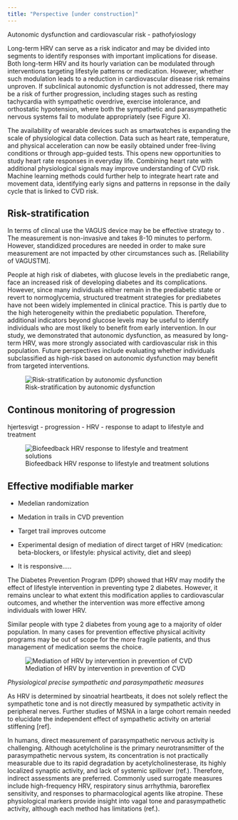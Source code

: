 ```yaml
---
title: "Perspective [under construction]"
---
```



Autonomic dysfunction and cardiovascular risk - pathofyioslogy

Long-term HRV can serve as a risk indicator and may be divided into segments to identify responses with important implications for disease. Both long-term HRV and its hourly variation can be modulated through interventions targeting lifestyle patterns or medication. However, whether such modulation leads to a reduction in cardiovascular disease risk remains unproven. If subclinical autonomic dysfunction is not addressed, there may be a risk of further progression, including stages such as resting tachycardia with sympathetic overdrive, exercise intolerance, and orthostatic hypotension, where both the sympathetic and parasympathetic nervous systems fail to modulate appropriately (see Figure X).


The availability of wearable devices such as smartwatches is expanding the scale of physiological data collection. Data such as heart rate, temperature, and physical acceleration can now be easily obtained under free-living conditions or through app-guided tests. This opens new opportunities to study heart rate responses in everyday life. Combining heart rate with additional physiological signals may improve understanding of CVD risk. Machine learning methods could further help to integrate heart rate and movement data, identifying early signs and patterns in repsonse in the daily cycle that is linked to CVD risk.

## Risk-stratification

In terms of clincal use the VAGUS device may be be effective strategy to . The measurement is non-invasive and takes 8-10 minutes to perform. However, standidized procedures are needed in order to make sure measurement are not impacted by other circumstances such as. \[Reliability of VAGUSTM\].

People at high risk of diabetes, with glucose levels in the prediabetic range, face an increased risk of developing diabetes and its complications. However, since many individuals either remain in the prediabetic state or revert to normoglycemia, structured treatment strategies for prediabetes have not been widely implemented in clinical practice. This is partly due to the high heterogeneity within the prediabetic population. Therefore, additional indicators beyond glucose levels may be useful to identify individuals who are most likely to benefit from early intervention. In our study, we demonstrated that autonomic dysfunction, as measured by long-term HRV, was more strongly associated with cardiovascular risk in this population. Future perspectives include evaluating whether individuals subclassified as high-risk based on autonomic dysfunction may benefit from targeted interventions.

::: {layout-ncol="1"}
![Risk-stratification by autonomic dysfunction](images/strafication_tree_of_CAN.png){width="100%," fig-align="left"}
:::

## Continous monitoring of progression

hjertesvigt - progression - HRV - response to adapt to lifestyle and treatment

::: {layout-ncol="1"}
![Biofeedback HRV response to lifestyle and treatment solutions](images/smartwatch.png){width="100%," fig-align="left"}
:::

## Effective modifiable marker

-   Medelian randomization

-   Medation in trails in CVD prevention

-   Target trail improves outcome

-   Experimental design of mediation of direct target of HRV (medication: beta-blockers, or lifestyle: physical activity, diet and sleep)

-   It is responsive.....

The Diabetes Prevention Program (DPP) showed that HRV may modify the effect of lifestyle intervention in preventing type 2 diabetes. However, it remains unclear to what extent this modification applies to cardiovascular outcomes, and whether the intervention was more effective among individuals with lower HRV.

Similar people with type 2 diabetes from young age to a majority of older population. In many cases for prevention effective physical acitivity programs may be out of scope for the more fragile patients, and thus management of medication seems the choice.

::: {layout-ncol="1"}
![Mediation of HRV by intervention in prevention of CVD](images/Mediation_HRV.png){width="100%," fig-align="left"}
:::

*Physiological precise sympathetic and parasympathetic measures*

As HRV is determined by sinoatrial heartbeats, it does not solely reflect the sympathetic tone and is not directly measured by sympathetic activity in peripheral nerves. Further studies of MSNA in a large cohort remain needed to elucidate the independent effect of sympathetic activity on arterial stiffening \[ref\].

In humans, direct measurement of parasympathetic nervous activity is challenging. Although acetylcholine is the primary neurotransmitter of the parasympathetic nervous system, its concentration is not practically measurable due to its rapid degradation by acetylcholinesterase, its highly localized synaptic activity, and lack of systemic spillover (ref.). Therefore, indirect assessments are preferred. Commonly used surrogate measures include high-frequency HRV, respiratory sinus arrhythmia, baroreflex sensitivity, and responses to pharmacological agents like atropine. These physiological markers provide insight into vagal tone and parasympathetic activity, although each method has limitations (ref.).
